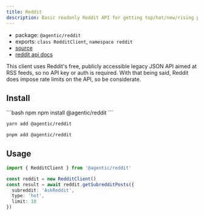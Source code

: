 ```yaml
---
title: Reddit
description: Basic readonly Reddit API for getting top/hot/new/rising posts from subreddits.
---
```


- package: `@agentic/reddit`
- exports: `class RedditClient`, `namespace reddit`
- [source](https://github.com/transitive-bullshit/agentic/blob/main/packages/reddit/src/reddit-client.ts)
- [reddit api docs](https://old.reddit.com/dev/api)

<Note>
  This client uses Reddit's free, publicly accessible legacy JSON API aimed at
  RSS feeds, so no API key or auth is required. With that being said, Reddit
  does impose rate limits on the API, so be considerate.
</Note>

## Install

<CodeGroup>
```bash npm
npm install @agentic/reddit
```

```bash yarn
yarn add @agentic/reddit
```

```bash pnpm
pnpm add @agentic/reddit
```

</CodeGroup>

## Usage

```ts
import { RedditClient } from '@agentic/reddit'

const reddit = new RedditClient()
const result = await reddit.getSubredditPosts({
  subreddit: 'AskReddit',
  type: 'hot',
  limit: 10
})
```
